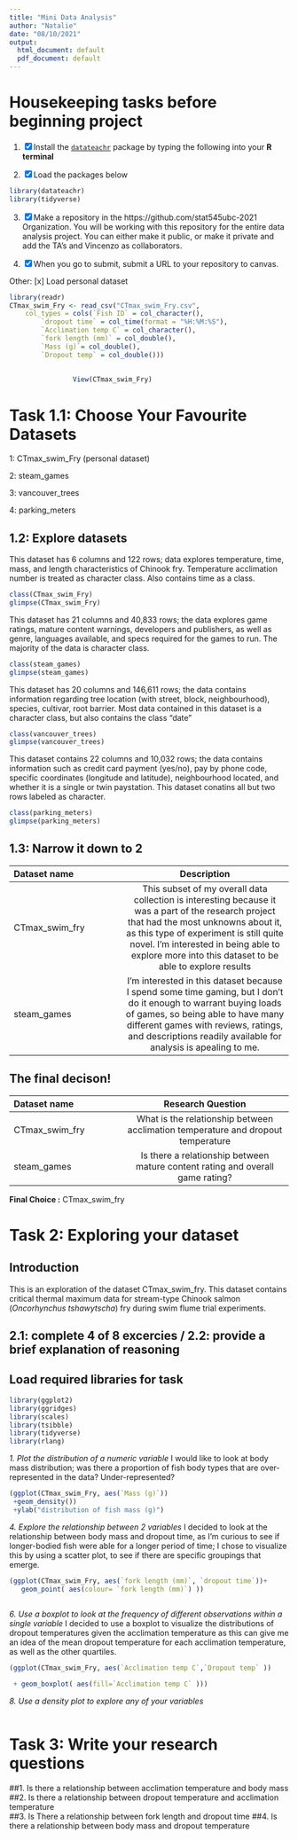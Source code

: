 ```yaml
---
title: "Mini Data Analysis"
author: "Natalie"
date: "08/10/2021"
output:
  html_document: default
  pdf_document: default
---
```


# Housekeeping tasks before beginning project

1. [x] Install the [`datateachr`](https://github.com/UBC-MDS/datateachr) package by typing the following into your **R terminal**


2. [x] Load the packages below

```r
library(datateachr)
library(tidyverse)
```

3. [x] Make a repository in the https://github.com/stat545ubc-2021 Organization. You will be working with this repository for the entire data analysis project. You can either make it public, or make it private and add the TA's and Vincenzo as collaborators. 

4. [x] When you go to submit, submit a URL to your repository to canvas. 


Other: [x] Load personal dataset
```r
library(readr)
CTmax_swim_Fry <- read_csv("CTmax_swim_Fry.csv", 
    col_types = cols(`Fish ID` = col_character(), 
        `dropout time` = col_time(format = "%H:%M:%S"), 
        `Acclimation temp C` = col_character(), 
        `fork length (mm)` = col_double(),
        `Mass (g)`= col_double(),
        `Dropout temp` = col_double()))
        
    
                View(CTmax_swim_Fry)
```


# Task 1.1: Choose Your Favourite Datasets

1: CTmax_swim_Fry (personal dataset)

2: steam_games

3: vancouver_trees

4: parking_meters

## 1.2: Explore datasets 

This dataset has 6 columns and 122 rows; data explores temperature, time, mass, and length characteristics of Chinook fry. Temperature acclimation number is treated as character class. Also contains time as a class.

```r
class(CTmax_swim_Fry)
glimpse(CTmax_swim_Fry)
```


This dataset has 21 columns and 40,833 rows; the data explores game ratings, mature content warnings, developers and publishers, as well as genre, languages available, and specs required for the games to run. The majority of the data is character class.

```r
class(steam_games)
glimpse(steam_games)
```

This dataset has 20 columns and 146,611 rows; the data contains information regarding tree location (with street, block, neighbourhood), species, cultivar, root barrier. Most data contained in this dataset is a character class, but also contains the class "date"

```r
class(vancouver_trees)
glimpse(vancouver_trees)
```

This dataset contains 22 columns and 10,032 rows; the data contains information such as credit card payment (yes/no), pay by phone code, specific coordinates (longitude and latitude), neighbourhood located, and whether it is a single or twin paystation. This dataset conatins all but two rows labeled as character.

```r
class(parking_meters)
glimpse(parking_meters)
```
## 1.3: Narrow it down to 2


| Dataset name | Description |
| :---        |    :----:   |  
| CTmax_swim_fry| This subset of my overall data collection is interesting because it was a part of the research project that had the most unknowns about it, as this type of experiment is still quite novel. I'm interested in being able to explore more into this dataset to be able to explore results  | 
|steam_games   |   I'm interested in this dataset because I spend some time gaming, but I don't do it enough to warrant buying loads of games, so being able to have many different games with reviews, ratings, and descriptions readily available for analysis is apealing to me.    | 


## The final decison! 

|Dataset name    |Research Question |
| :---        |    :----:   |
| CTmax_swim_fry| What is the relationship between acclimation temperature and dropout temperature | 
|steam_games   |Is there a relationship between mature content rating and overall game rating?    | 

**Final Choice :** CTmax_swim_fry


 
 
 
# Task 2: Exploring your dataset

## Introduction

This is an exploration of the dataset CTmax_swim_fry. This dataset contains critical thermal maximum data for stream-type Chinook salmon (*Oncorhynchus tshawytscha*) fry during swim flume trial experiments. 

## 2.1: complete 4 of 8 excercies / 2.2: provide a brief explanation of reasoning 
## Load required libraries for task

```r
library(ggplot2)
library(ggridges)
library(scales)
library(tsibble)
library(tidyverse)
library(rlang)

```
*1. Plot the distribution of a numeric variable*
I would like to look at body mass distribution; was there a proportion of fish body types that are over-represented in the data? Under-represented?

```r
(ggplot(CTmax_swim_Fry, aes(`Mass (g)`))
 +geom_density())
 +ylab("distribution of fish mass (g)")


```



*4. Explore the relationship between 2 variables*
I decided to look at the relationship between body mass and dropout time, as I'm curious to see if longer-bodied fish were able for a longer period of time; I chose to visualize this by using a scatter plot, to see if there are specific groupings that emerge.

```r
(ggplot(CTmax_swim_Fry, aes(`fork length (mm)`, `dropout time`))+
   geom_point( aes(colour= `fork length (mm)`) )) 



```



*6. Use a boxplot to look at the frequency of different observations within a single variable*
 I decided to use a boxplot to visualize the distributions of dropout temperatures given the acclimation temperature as this can give me an idea of the mean dropout temperature for each acclimation temperature, as well as the other quartiles.
```r

(ggplot(CTmax_swim_Fry, aes(`Acclimation temp C`,`Dropout temp` ))
 
 + geom_boxplot( aes(fill=`Acclimation temp C` )))


```



*8. Use a density plot to explore any of your variables*



```r




```



# Task 3: Write your research questions

##1. Is there a relationship between acclimation temperature and body mass
##2. Is there a relationship between dropout temperature and acclimation temperature  
##3. Is There a relationship between fork length and dropout time
##4. Is there a relationship between body mass and dropout temperature
